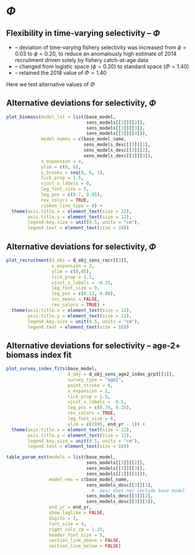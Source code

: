 # $\Phi$

## Flexibility in time-varying selectivity -- $\Phi$

* \textcolor{red}{2017 assessment} -- deviation of time-varying fishery
  selectivity was increased from $\phi=0.03$ to $\phi=0.20$, to reduce an
  anomalously high estimate of 2014 recruitment driven solely by fishery
  catch-at-age data
* \textcolor{red}{2018 assessment} -- changed from logistic space
  ($\phi=0.20$) to standard space ($\Phi=1.40$)
* \textcolor{red}{2019-`r assess_yr` assessments} -- retained the 2018
  value of $\Phi=1.40$

Here we test alternative values of $\Phi$

## Alternative deviations for selectivity, $\Phi$
```r
plot_biomass(model_lst = list(base_model,
                              sens_models[[3]][[2]],
                              sens_models[[3]][[3]],
                              sens_models[[3]][[4]]),
             model_names = c(base_model_name,
                             sens_models_desc[[3]][1],
                             sens_models_desc[[3]][2],
                             sens_models_desc[[3]][3]),
             x_expansion = 4,
             ylim = c(0, 6),
             y_breaks = seq(0, 6, 1),
             tick_prop = 1.5,
             vjust_x_labels = 0,
             leg_font_size = 5,
             leg_pos = c(0.7, 0.85),
             rev_colors = TRUE,
             ribbon_line_type = 0) +
  theme(axis.title.x = element_text(size = 12),
        axis.title.y = element_text(size = 12),
        legend.key.size = unit(0.5, units = "cm"),
        legend.text = element_text(size = 10))
```

## Alternative deviations for selectivity, $\Phi$
```r
plot_recruitment(d_obj = d_obj_sens_recr[[3]],
                 x_expansion = 2,
                 ylim = c(0,45),
                 tick_prop = 1.5,
                 vjust_x_labels = -0.25,
                 leg_font_size = 9,
                 leg_pos = c(0.13, 0.80),
                 inc_means = FALSE,
                 rev_colors = TRUE) +
  theme(axis.title.x = element_text(size = 12),
        axis.title.y = element_text(size = 12),
        legend.key.size = unit(0.5, units = "cm"),
        legend.text = element_text(size = 10))
```

## Alternative deviations for selectivity -- age-2$+$ biomass index fit
```r
plot_survey_index_fits(base_model,
                       d_obj = d_obj_sens_age2_index_grp3[[1]],
                       survey_type = "age2",
                       point_stroke = 0,
                       x_expansion = 2,
                       tick_prop = 1.5,
                       vjust_x_labels = -0.5,
                       leg_pos = c(0.74, 0.25),
                       rev_colors = TRUE,
                       leg_font_size = 6,
                       xlim = c(1995, end_yr - 1)) +
  theme(axis.title.x = element_text(size = 12),
        axis.title.y = element_text(size = 12),
        legend.key.size = unit(0.5, units = "cm"),
        legend.text = element_text(size = 10))
```

<!-- ## Alternative deviations for selectivity, $\Phi$ -->
```r
table_param_est(models = list(base_model,
                              sens_models[[3]][[2]],
                              sens_models[[3]][[3]],
                              sens_models[[3]][[4]]),
                model_nms = c(base_model_name,
                              sens_models_desc[[3]][1],
                                # _desc does not include base model
                              sens_models_desc[[3]][2],
                              sens_models_desc[[3]][3]),
                end_yr = end_yr,
                show_loglike = FALSE,
                digits = 3,
                font_size = 4,
                right_cols_cm = 1.25,
                header_font_size = 5,
                section_line_above = FALSE,
                section_line_below = FALSE)
```
